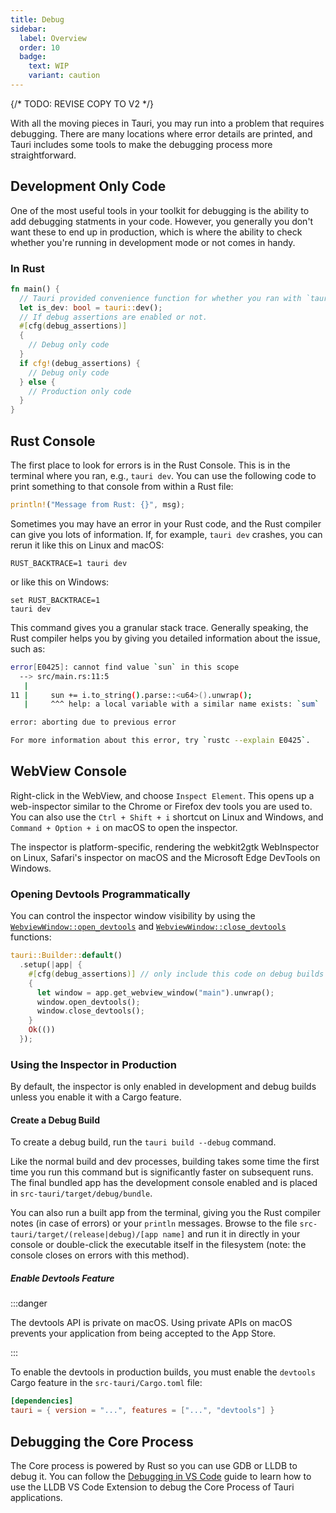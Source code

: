 ```yaml
---
title: Debug
sidebar:
  label: Overview
  order: 10
  badge:
    text: WIP
    variant: caution
---
```


{/* TODO: REVISE COPY TO V2 */}


With all the moving pieces in Tauri, you may run into a problem that requires debugging. There are many locations where error details are printed, and Tauri includes some tools to make the debugging process more straightforward.

## Development Only Code

One of the most useful tools in your toolkit for debugging is the ability to add debugging statments in your code. However, you generally you don't want these to end up in production, which is where the ability to check whether you're running in development mode or not comes in handy.

### In Rust

```rs
fn main() {
  // Tauri provided convenience function for whether you ran with `tauri dev`.
  let is_dev: bool = tauri::dev();
  // If debug assertions are enabled or not.
  #[cfg(debug_assertions)]
  {
    // Debug only code
  }
  if cfg!(debug_assertions) {
    // Debug only code
  } else {
    // Production only code
  }
}
```

## Rust Console

The first place to look for errors is in the Rust Console. This is in the terminal where you ran, e.g., `tauri dev`. You can use the following code to print something to that console from within a Rust file:

```rust
println!("Message from Rust: {}", msg);
```

Sometimes you may have an error in your Rust code, and the Rust compiler can give you lots of information. If, for example, `tauri dev` crashes, you can rerun it like this on Linux and macOS:

```shell
RUST_BACKTRACE=1 tauri dev
```

or like this on Windows:

```shell
set RUST_BACKTRACE=1
tauri dev
```

This command gives you a granular stack trace. Generally speaking, the Rust compiler helps you by
giving you detailed information about the issue, such as:

```bash
error[E0425]: cannot find value `sun` in this scope
  --> src/main.rs:11:5
   |
11 |     sun += i.to_string().parse::<u64>().unwrap();
   |     ^^^ help: a local variable with a similar name exists: `sum`

error: aborting due to previous error

For more information about this error, try `rustc --explain E0425`.
```

## WebView Console

Right-click in the WebView, and choose `Inspect Element`. This opens up a web-inspector similar to the Chrome or Firefox dev tools you are used to.
You can also use the `Ctrl + Shift + i` shortcut on Linux and Windows, and `Command + Option + i` on macOS to open the inspector.

The inspector is platform-specific, rendering the webkit2gtk WebInspector on Linux, Safari's inspector on macOS and the Microsoft Edge DevTools on Windows.

### Opening Devtools Programmatically

You can control the inspector window visibility by using the [`WebviewWindow::open_devtools`] and [`WebviewWindow::close_devtools`] functions:

```rust
tauri::Builder::default()
  .setup(|app| {
    #[cfg(debug_assertions)] // only include this code on debug builds
    {
      let window = app.get_webview_window("main").unwrap();
      window.open_devtools();
      window.close_devtools();
    }
    Ok(())
  });
```

### Using the Inspector in Production

By default, the inspector is only enabled in development and debug builds unless you enable it with a Cargo feature.

#### Create a Debug Build

To create a debug build, run the `tauri build --debug` command.

<CommandTabs
  npm="npm run tauri build -- --debug"
  yarn="yarn tauri build --debug"
  pnpm="pnpm tauri build --debug"
  cargo="cargo tauri build --debug"
/>

Like the normal build and dev processes, building takes some time the first time you run this command but is significantly faster on subsequent runs.
The final bundled app has the development console enabled and is placed in `src-tauri/target/debug/bundle`.

You can also run a built app from the terminal, giving you the Rust compiler notes (in case of errors) or your `println` messages. Browse to the file `src-tauri/target/(release|debug)/[app name]` and run it in directly in your console or double-click the executable itself in the filesystem (note: the console closes on errors with this method).

##### Enable Devtools Feature

:::danger

The devtools API is private on macOS. Using private APIs on macOS prevents your application from being accepted to the App Store.

:::

To enable the devtools in production builds, you must enable the `devtools` Cargo feature in the `src-tauri/Cargo.toml` file:

```toml
[dependencies]
tauri = { version = "...", features = ["...", "devtools"] }
```

## Debugging the Core Process

The Core process is powered by Rust so you can use GDB or LLDB to debug it. You can follow the [Debugging in VS Code] guide to learn how to use the LLDB VS Code Extension to debug the Core Process of Tauri applications.

[debugging in vs code]: /develop/debug/vscode/
[`WebviewWindow::open_devtools`]: https://docs.rs/tauri/2.0.0-beta/tauri/webview/struct.WebviewWindow.html#method.open_devtools
[`WebviewWindow::close_devtools`]: https://docs.rs/tauri/2.0.0-beta/tauri/webview/struct.WebviewWindow.html#method.close_devtools
